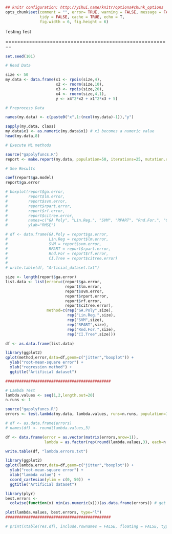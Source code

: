 ```r
## knitr configuration: http://yihui.name/knitr/options#chunk_options
opts_chunk$set(comment = "", error= TRUE, warning = FALSE, message = FALSE,
               tidy = FALSE, cache = TRUE, echo = T,
               fig.width = 6, fig.height = 6)
```
Testing Test

========================================================

```r
set.seed(101)

# Read Data

size <- 50
my.data <- data.frame(x1 <- rpois(size,4),
                      x2 <- rnorm(size,10),
                      x3 <- rpois(size,20),
                      x4 <- rnorm(size,4,1),                      
                      y <- x4^2*x2 + x1^2*x3 + 5)

# Preprocess Data

names(my.data) <- c(paste0("x",1:(ncol(my.data)-1)),"y")

sapply(my.data, class)
my.data$x1 <- as.numeric(my.data$x1) # x1 becomes a numeric value
head(my.data,8)

# Execute ML methods

source("gapolyfuncs.R")
report <- make.report(my.data, population=50, iterations=25, mutation.rate=0.05, runs=1)

# See Results

coef(report$ga.model)
report$ga.error

# boxplot(report$ga.error, 
#         report$lm.error,
#         report$svm.error,
#         report$rpart.error,
#         report$rf.error,
#         report$citree.error,
#         names=c("GA Poly", "Lin.Reg.", "SVM", "RPART", "Rnd.For.", "CI Tree"),
#         ylab="RMSE")

# df <- data.frame(GA.Poly = report$ga.error,
#                  Lin.Reg = report$lm.error,
#                  SVM = report$svm.error,
#                  RPART = report$rpart.error,
#                  Rnd.For = report$rf.error,
#                  CI.Tree = report$citree.error)
# 
# write.table(df, "Articial_dataset.txt")

size <- length(report$ga.error)
list.data <- list(error=c(report$ga.error, 
                          report$lm.error,
                          report$svm.error,
                          report$rpart.error,
                          report$rf.error,
                          report$citree.error), 
                  method=c(rep("GA.Poly",size),
                           rep("Lin.Reg.",size),
                           rep("SVM",size), 
                           rep("RPART",size),
                           rep("Rnd.For.",size),
                           rep("CI.Tree",size)))

df <- as.data.frame(list.data)

library(ggplot2)
qplot(method,error,data=df,geom=c("jitter","boxplot")) + 
  ylab("root-mean-square error") + 
  xlab("regression method") +
  ggtitle("Artificial dataset")

##############################################

# Lambda Test
lambda.values <- seq(1,2,length.out=20)
n.runs <- 1

source("gapolyfuncs.R")
errors <- test.lambda(my.data, lambda.values, runs=n.runs, population=10, iterations=10)

# df <- as.data.frame(errors)
# names(df) <- round(lambda.values,3)

df <- data.frame(error = as.vector(matrix(errors,nrow=1)),
                 lambda = as.factor(rep(round(lambda.values,3), each=n.runs)))

write.table(df, "lambda.errors.txt")

library(ggplot2)
qplot(lambda,error,data=df,geom=c("jitter","boxplot")) + 
  ylab("root-mean-square error") + 
  xlab("lambda value") +
  coord_cartesian(ylim = c(0, 50))  +
  ggtitle("Artificial dataset")

library(plyr)
best.errors <- 
  colwise(function(x) min(as.numeric(x)))(as.data.frame(errors)) # get min for each column

plot(lambda.values, best.errors, type="l")
##############################################

# print(xtable(res.df), include.rownames = FALSE, floating = FALSE, type = "latex")
```
